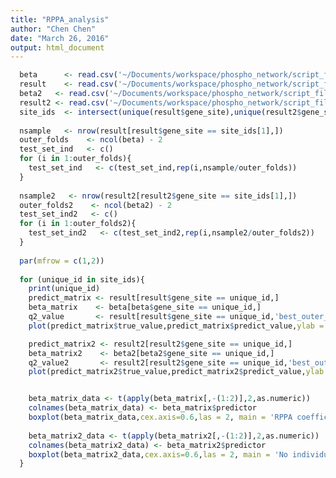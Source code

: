 ```yaml
---
title: "RPPA_analysis"
author: "Chen Chen"
date: "March 26, 2016"
output: html_document
---
```



```r
  beta      <- read.csv('~/Documents/workspace/phospho_network/script_files/TCGA_analysis/beta_matrix.csv',as.is = T)
  result    <- read.csv('~/Documents/workspace/phospho_network/script_files/TCGA_analysis/result_matrix.csv',as.is = T)
  beta2   <- read.csv('~/Documents/workspace/phospho_network/script_files/TCGA_analysis/beta_matrix_nop.csv',as.is = T)
  result2 <- read.csv('~/Documents/workspace/phospho_network/script_files/TCGA_analysis/result_matrix_nop.csv',as.is = T)
  site_ids  <- intersect(unique(result$gene_site),unique(result2$gene_site))
  
  nsample   <- nrow(result[result$gene_site == site_ids[1],])
  outer_folds    <- ncol(beta) - 2
  test_set_ind   <- c()
  for (i in 1:outer_folds){
    test_set_ind   <- c(test_set_ind,rep(i,nsample/outer_folds))
  }
  
  nsample2   <- nrow(result2[result2$gene_site == site_ids[1],])
  outer_folds2    <- ncol(beta2) - 2
  test_set_ind2   <- c()
  for (i in 1:outer_folds2){
    test_set_ind2   <- c(test_set_ind2,rep(i,nsample2/outer_folds2))
  }
  
  par(mfrow = c(1,2))
  
  for (unique_id in site_ids){
    print(unique_id)
    predict_matrix <- result[result$gene_site == unique_id,]
    beta_matrix    <- beta[beta$gene_site == unique_id,]
    q2_value       <- result[result$gene_site == unique_id,'best_outer_q2'][1]
    plot(predict_matrix$true_value,predict_matrix$predict_value,ylab = paste('Prediction Q2=',round(q2_value,4)),xlab = 'True value',main = paste('RPPA fit for ',unique_id),col = test_set_ind)

    predict_matrix2 <- result2[result2$gene_site == unique_id,]
    beta_matrix2    <- beta2[beta2$gene_site == unique_id,]
    q2_value2       <- result2[result2$gene_site == unique_id,'best_outer_q2'][1]
    plot(predict_matrix2$true_value,predict_matrix2$predict_value,ylab = paste('Prediction Q2=',round(q2_value2,4)),xlab = 'True value',main = paste('No individual penalty RPPA fit for ',unique_id),col = test_set_ind)


    beta_matrix_data <- t(apply(beta_matrix[,-(1:2)],2,as.numeric))
    colnames(beta_matrix_data) <- beta_matrix$predictor
    boxplot(beta_matrix_data,cex.axis=0.6,las = 2, main = 'RPPA coefficients in CV')
        
    beta_matrix2_data <- t(apply(beta_matrix2[,-(1:2)],2,as.numeric))
    colnames(beta_matrix2_data) <- beta_matrix2$predictor
    boxplot(beta_matrix2_data,cex.axis=0.6,las = 2, main = 'No individual penalty RPPA coefficients in CV')
  }

```

